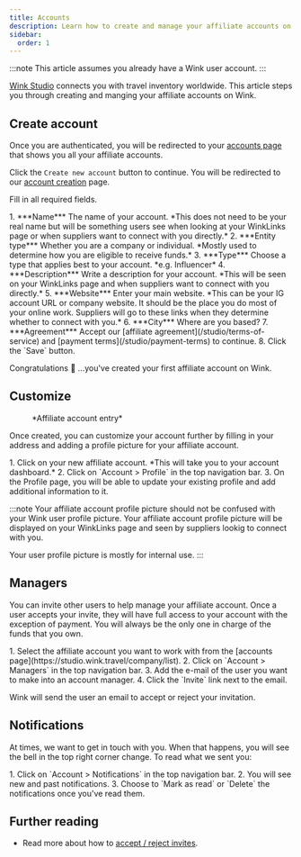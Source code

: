 ```yaml
---
title: Accounts
description: Learn how to create and manage your affiliate accounts on Wink.
sidebar:
  order: 1
---
```



:::note
This article assumes you already have a Wink user account.
:::

[Wink Studio](https://studio.wink.travel) connects you with travel inventory worldwide. This article steps you through creating and manging your affiliate accounts on Wink.

## Create account

Once you are authenticated, you will be redirected to your [accounts page](https://studio.wink.travel/company/list) that shows you all your affiliate accounts.

Click the `Create new account` button to continue. You will be redirected to our [account creation](https://studio.wink.travel/company/create) page. 

Fill in all required fields.

<Steps>
1. ***Name*** The name of your account. *This does not need to be your real name but will be something users see when looking at your WinkLinks page or when suppliers want to connect with you directly.*
2. ***Entity type*** Whether you are a company or individual. *Mostly used to determine how you are eligible to receive funds.*
3. ***Type*** Choose a type that applies best to your account. *e.g. Influencer* 
4. ***Description*** Write a description for your account. *This will be seen on your WinkLinks page and when suppliers want to connect with you directly.*
5. ***Website*** Enter your main website. *This can be your IG account URL or company website. It should be the place you do most of your online work. Suppliers will go to these links when they determine whether to connect with you.*
6. ***City*** Where are you based?
7. ***Agreement*** Accept our [affiliate agreement](/studio/terms-of-service) and [payment terms](/studio/payment-terms) to continue.
8. Click the `Save` button.
</Steps>

Congratulations 🎉 ...you've created your first affiliate account on Wink.

## Customize

<figure>
<CloudinaryImage 
      width="350"
      height="448"
      resize="scale"
      quality="best"
      alt="Affiliate account"
      src="academy/affiliate-account" 
      errorImage="noimage_opaque_nyrtl0.png"
    />
    <figcaption>*Affiliate account entry*</figcaption>
</figure>

Once created, you can customize your account further by filling in your address and adding a profile picture for your affiliate account. 

<Steps>
1. Click on your new affiliate account. *This will take you to your account dashboard.*
2. Click on `Account > Profile` in the top navigation bar.
3. On the Profile page, you will be able to update your existing profile and add additional information to it.
</Steps>

:::note
Your affiliate account profile picture should not be confused with your Wink user profile picture. Your affiliate account profile picture will be displayed on your WinkLinks page and seen by suppliers lookig to connect with you. 

Your user profile picture is mostly for internal use.
:::

## Managers

You can invite other users to help manage your affiliate account. Once a user accepts your invite, they will have full access to your account with the exception of payment. You will always be the only one in charge of the funds that you own.

<Steps>
1. Select the affiliate account you want to work with from the [accounts page](https://studio.wink.travel/company/list).
2. Click on `Account > Managers` in the top navigation bar.
3. Add the e-mail of the user you want to make into an account manager.
4. Click the `Invite` link next to the email.
</Steps>

Wink will send the user an email to accept or reject your invitation.

## Notifications

At times, we want to get in touch with you. When that happens, you will see the bell in the top right corner change. 
To read what we sent you:

<Steps>
1. Click on `Account > Notifications` in the top navigation bar.
2. You will see new and past notifications.
3. Choose to `Mark as read` or `Delete` the notifications once you've read them.
</Steps>

## Further reading

- Read more about how to [accept / reject invites](/user/invites).
